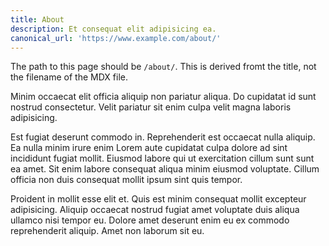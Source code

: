 ```yaml
---
title: About
description: Et consequat elit adipisicing ea.
canonical_url: 'https://www.example.com/about/'
---
```


The path to this page should be `/about/`. This is derived fromt the title, not
the filename of the MDX file.

Minim occaecat elit officia aliquip non pariatur aliqua. Do cupidatat id sunt
nostrud consectetur. Velit pariatur sit enim culpa velit magna laboris
adipisicing.

Est fugiat deserunt commodo in. Reprehenderit est occaecat nulla aliquip. Ea
nulla minim irure enim Lorem aute cupidatat culpa dolore ad sint incididunt
fugiat mollit. Eiusmod labore qui ut exercitation cillum sunt sunt ea amet. Sit
enim labore consequat aliqua minim eiusmod voluptate. Cillum officia non duis
consequat mollit ipsum sint quis tempor.

Proident in mollit esse elit et. Quis est minim consequat mollit excepteur
adipisicing. Aliquip occaecat nostrud fugiat amet voluptate duis aliqua ullamco
nisi tempor eu. Dolore amet deserunt enim eu ex commodo reprehenderit aliquip.
Amet non laborum sit eu.
